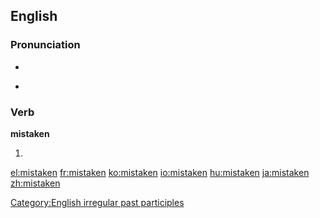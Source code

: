 ==English==

===Pronunciation===
* {{IPA|/'mɪsteɪkən/}}
* {{audio|en-us-mistaken.ogg|Audio (US)}}
*: {{rhymes|eɪkən}}

===Verb===
'''mistaken'''

# {{past participle of|[[mistake]]}}

[[Category:English irregular past participles]]

[[el:mistaken]]
[[fr:mistaken]]
[[ko:mistaken]]
[[io:mistaken]]
[[hu:mistaken]]
[[ja:mistaken]]
[[zh:mistaken]]